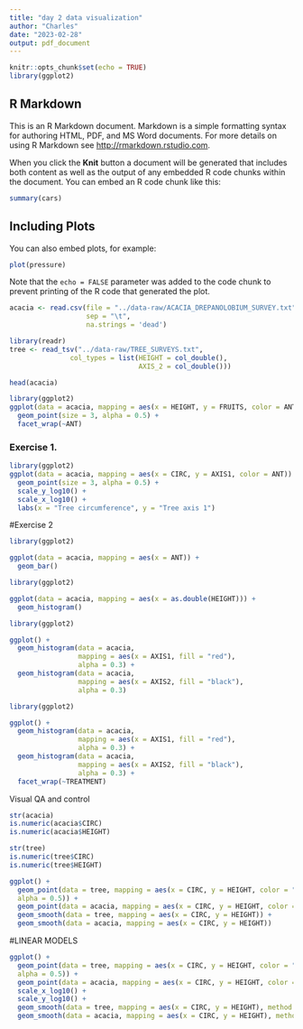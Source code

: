 ---
title: "day 2 data visualization"
author: "Charles"
date: "2023-02-28"
output: pdf_document
---

```{r setup, include=FALSE}
knitr::opts_chunk$set(echo = TRUE)
library(ggplot2)
```

## R Markdown

This is an R Markdown document. Markdown is a simple formatting syntax for authoring HTML, PDF, and MS Word documents. For more details on using R Markdown see <http://rmarkdown.rstudio.com>.

When you click the **Knit** button a document will be generated that includes both content as well as the output of any embedded R code chunks within the document. You can embed an R code chunk like this:

```{r cars}
summary(cars)
```

## Including Plots

You can also embed plots, for example:

```{r pressure, echo=FALSE}
plot(pressure)
```

Note that the `echo = FALSE` parameter was added to the code chunk to prevent printing of the R code that generated the plot.

```{r eval =TRUE}
acacia <- read.csv(file = "../data-raw/ACACIA_DREPANOLOBIUM_SURVEY.txt", 
                   sep = "\t",
                   na.strings = 'dead')

```

```{r eval =TRUE}
library(readr)
tree <- read_tsv("../data-raw/TREE_SURVEYS.txt",
               col_types = list(HEIGHT = col_double(),
                                AXIS_2 = col_double()))

```


```{r}
head(acacia)
```

```{r}
library(ggplot2)
ggplot(data = acacia, mapping = aes(x = HEIGHT, y = FRUITS, color = ANT)) +
  geom_point(size = 3, alpha = 0.5) +
  facet_wrap(~ANT)
```

### Exercise 1.

```{r}
library(ggplot2)
ggplot(data = acacia, mapping = aes(x = CIRC, y = AXIS1, color = ANT)) +
  geom_point(size = 3, alpha = 0.5) +
  scale_y_log10() +
  scale_x_log10() +
  labs(x = "Tree circumference", y = "Tree axis 1")
```

#Exercise 2

```{r}
library(ggplot2)

ggplot(data = acacia, mapping = aes(x = ANT)) +
  geom_bar()
```


```{r}
library(ggplot2)

ggplot(data = acacia, mapping = aes(x = as.double(HEIGHT))) +
  geom_histogram()
```

```{r}
library(ggplot2)

ggplot() +
  geom_histogram(data = acacia,
                 mapping = aes(x = AXIS1, fill = "red"),
                 alpha = 0.3) +
  geom_histogram(data = acacia,
                 mapping = aes(x = AXIS2, fill = "black"),
                 alpha = 0.3)
```

```{r}
library(ggplot2)

ggplot() +
  geom_histogram(data = acacia,
                 mapping = aes(x = AXIS1, fill = "red"),
                 alpha = 0.3) +
  geom_histogram(data = acacia,
                 mapping = aes(x = AXIS2, fill = "black"),
                 alpha = 0.3) +
  facet_wrap(~TREATMENT)
```

Visual QA and control
```{r}
str(acacia)
is.numeric(acacia$CIRC)
is.numeric(acacia$HEIGHT)
```

```{r}
str(tree)
is.numeric(tree$CIRC)
is.numeric(tree$HEIGHT)
```

```{r}
ggplot() +
  geom_point(data = tree, mapping = aes(x = CIRC, y = HEIGHT, color = "gray",
  alpha = 0.5)) +
  geom_point(data = acacia, mapping = aes(x = CIRC, y = HEIGHT, color = "red")) +
  geom_smooth(data = tree, mapping = aes(x = CIRC, y = HEIGHT)) +
  geom_smooth(data = acacia, mapping = aes(x = CIRC, y = HEIGHT))
```

#LINEAR MODELS

```{r}
ggplot() +
  geom_point(data = tree, mapping = aes(x = CIRC, y = HEIGHT, color = "gray",
  alpha = 0.5)) +
  geom_point(data = acacia, mapping = aes(x = CIRC, y = HEIGHT, color = "red")) +
  scale_x_log10() +
  scale_y_log10() +
  geom_smooth(data = tree, mapping = aes(x = CIRC, y = HEIGHT), method = "lm") +
  geom_smooth(data = acacia, mapping = aes(x = CIRC, y = HEIGHT), method = "lm")
```








